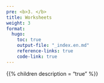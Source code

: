 ```yaml
---
pre: <b>3. </b>
title: Worksheets
weight: 3
format:
  hugo:
    toc: true
    output-file: "_index.en.md"
    reference-links: true
    code-link: true
---
```


{{% children description = "true" %}}